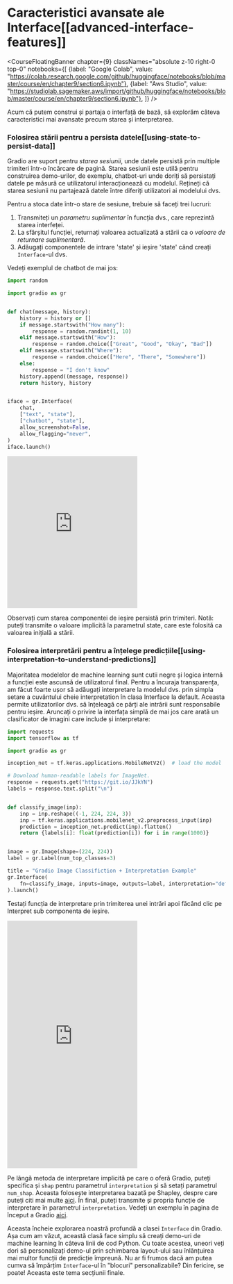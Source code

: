 # Caracteristici avansate ale Interface[[advanced-interface-features]]

<CourseFloatingBanner chapter={9}
  classNames="absolute z-10 right-0 top-0"
  notebooks={[
    {label: "Google Colab", value: "https://colab.research.google.com/github/huggingface/notebooks/blob/master/course/en/chapter9/section6.ipynb"},
    {label: "Aws Studio", value: "https://studiolab.sagemaker.aws/import/github/huggingface/notebooks/blob/master/course/en/chapter9/section6.ipynb"},
]} />

Acum că putem construi și partaja o interfață de bază, să explorăm câteva caracteristici mai avansate precum starea și interpretarea.

### Folosirea stării pentru a persista datele[[using-state-to-persist-data]]

Gradio are suport pentru *starea sesiunii*, unde datele persistă prin multiple trimiteri într-o
încărcare de pagină. Starea sesiunii este utilă pentru construirea demo-urilor, de exemplu, chatbot-uri unde doriți să
persistați datele pe măsură ce utilizatorul interacționează cu modelul. Rețineți că starea sesiunii nu partajează datele între diferiți utilizatori ai modelului dvs.

Pentru a stoca date într-o stare de sesiune, trebuie să faceți trei lucruri:

1. Transmiteți un *parametru suplimentar* în funcția dvs., care reprezintă starea interfeței.
1. La sfârșitul funcției, returnați valoarea actualizată a stării ca o *valoare de returnare suplimentară*.
1. Adăugați componentele de intrare 'state' și ieșire 'state' când creați `Interface`-ul dvs.

Vedeți exemplul de chatbot de mai jos:

```py
import random

import gradio as gr


def chat(message, history):
    history = history or []
    if message.startswith("How many"):
        response = random.randint(1, 10)
    elif message.startswith("How"):
        response = random.choice(["Great", "Good", "Okay", "Bad"])
    elif message.startswith("Where"):
        response = random.choice(["Here", "There", "Somewhere"])
    else:
        response = "I don't know"
    history.append((message, response))
    return history, history


iface = gr.Interface(
    chat,
    ["text", "state"],
    ["chatbot", "state"],
    allow_screenshot=False,
    allow_flagging="never",
)
iface.launch()
```

<iframe src="https://course-demos-Chatbot-Demo.hf.space" frameBorder="0" height="350" title="Gradio app" class="container p-0 flex-grow space-iframe" allow="accelerometer; ambient-light-sensor; autoplay; battery; camera; document-domain; encrypted-media; fullscreen; geolocation; gyroscope; layout-animations; legacy-image-formats; magnetometer; microphone; midi; oversized-images; payment; picture-in-picture; publickey-credentials-get; sync-xhr; usb; vr ; wake-lock; xr-spatial-tracking" sandbox="allow-forms allow-modals allow-popups allow-popups-to-escape-sandbox allow-same-origin allow-scripts allow-downloads"></iframe>

Observați cum starea componentei de ieșire persistă prin trimiteri.
Notă: puteți transmite o valoare implicită la parametrul state,
care este folosită ca valoarea inițială a stării.

### Folosirea interpretării pentru a înțelege predicțiile[[using-interpretation-to-understand-predictions]]

Majoritatea modelelor de machine learning sunt cutii negre și logica internă a funcției este ascunsă de utilizatorul final. Pentru a încuraja transparența, am făcut foarte ușor să adăugați interpretare la modelul dvs. prin simpla setare a cuvântului cheie interpretation în clasa Interface la default. Aceasta permite utilizatorilor dvs. să înțeleagă ce părți ale intrării sunt responsabile pentru ieșire. Aruncați o privire la interfața simplă de mai jos care arată un clasificator de imagini care include și interpretare:

```py
import requests
import tensorflow as tf

import gradio as gr

inception_net = tf.keras.applications.MobileNetV2()  # load the model

# Download human-readable labels for ImageNet.
response = requests.get("https://git.io/JJkYN")
labels = response.text.split("\n")


def classify_image(inp):
    inp = inp.reshape((-1, 224, 224, 3))
    inp = tf.keras.applications.mobilenet_v2.preprocess_input(inp)
    prediction = inception_net.predict(inp).flatten()
    return {labels[i]: float(prediction[i]) for i in range(1000)}


image = gr.Image(shape=(224, 224))
label = gr.Label(num_top_classes=3)

title = "Gradio Image Classifiction + Interpretation Example"
gr.Interface(
    fn=classify_image, inputs=image, outputs=label, interpretation="default", title=title
).launch()
```

Testați funcția de interpretare prin trimiterea unei intrări apoi făcând clic pe Interpret sub componenta de ieșire.

<iframe src="https://course-demos-gradio-image-interpretation.hf.space" frameBorder="0" height="570" title="Gradio app" class="container p-0 flex-grow space-iframe" allow="accelerometer; ambient-light-sensor; autoplay; battery; camera; document-domain; encrypted-media; fullscreen; geolocation; gyroscope; layout-animations; legacy-image-formats; magnetometer; microphone; midi; oversized-images; payment; picture-in-picture; publickey-credentials-get; sync-xhr; usb; vr ; wake-lock; xr-spatial-tracking" sandbox="allow-forms allow-modals allow-popups allow-popups-to-escape-sandbox allow-same-origin allow-scripts allow-downloads"></iframe>

Pe lângă metoda de interpretare implicită pe care o oferă Gradio, puteți specifica și `shap` pentru parametrul `interpretation` și să setați parametrul `num_shap`. Aceasta folosește interpretarea bazată pe Shapley, despre care puteți citi mai multe [aici](https://christophm.github.io/interpretable-ml-book/shap.html).
În final, puteți transmite și propria funcție de interpretare în parametrul `interpretation`. Vedeți un exemplu în pagina de început a Gradio [aici](https://gradio.app/getting_started/).

Aceasta încheie explorarea noastră profundă a clasei `Interface` din Gradio. Așa cum am văzut, această clasă face simplu să creați demo-uri de machine learning în câteva linii de cod Python. Cu toate acestea, uneori veți dori să personalizați demo-ul prin schimbarea layout-ului sau înlănțuirea mai multor funcții de predicție împreună. Nu ar fi frumos dacă am putea cumva să împărțim `Interface`-ul în "blocuri" personalizabile? Din fericire, se poate! Aceasta este tema secțiunii finale. 
